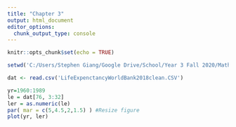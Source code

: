 ---
title: "Chapter 3"
output: html_document
editor_options: 
  chunk_output_type: console
---

```{r setup, include=FALSE}
knitr::opts_chunk$set(echo = TRUE)
```

```{r}
setwd('C:/Users/Stephen Giang/Google Drive/School/Year 3 Fall 2020/Math 336/Data')

dat <- read.csv('LifeExpenctancyWorldBank2018clean.CSV')

yr=1960:1989
le = dat[76, 3:32]
ler = as.numeric(le)
par( mar = c(5,4.5,2,1.5) ) #Resize figure
plot(yr, ler)
```
